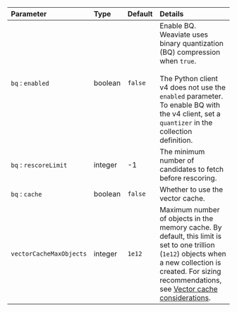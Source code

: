| Parameter               | Type    | Default | Details                                                                                                                                                                                                                                                                                 |
| :---------------------- | :------ | :------ | :-------------------------------------------------------------------------------------------------------------------------------------------------------------------------------------------------------------------------------------------------------------------------------------- |
| `bq` : `enabled`        | boolean | `false` | Enable BQ. Weaviate uses binary quantization (BQ) compression when `true`. <br/><br/> The Python client v4 does not use the `enabled` parameter. To enable BQ with the v4 client, set a `quantizer` in the collection definition.                                                       |
| `bq` : `rescoreLimit`   | integer | -1      | The minimum number of candidates to fetch before rescoring.                                                                                                                                                                                                                             |
| `bq` : `cache`          | boolean | `false` | Whether to use the vector cache.                                                                                                                                                                                                                                                        |
| `vectorCacheMaxObjects` | integer | `1e12`  | Maximum number of objects in the memory cache. By default, this limit is set to one trillion (`1e12`) objects when a new collection is created. For sizing recommendations, see [Vector cache considerations](/weaviate/concepts/vector-index#vector-cache-considerations). |
